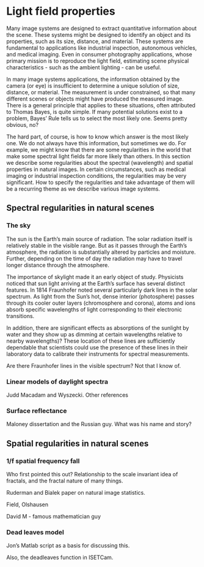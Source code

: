 # Light field properties {#sec-lightfield-properties}
Many image systems are designed to extract quantitative information about the scene. These systems might be designed to identify an object and its properties, such as its size, distance, and material. These systems are fundamental to applications like industrial inspection, autonomous vehicles, and medical imaging. Even in consumer photography applications, whose primary mission is to reproduce the light field, estimating scene physical characteristics - such as the ambient lighting - can be useful.

In many image systems applications, the information obtained by the camera (or eye) is insufficient to determine a unique solution of size, distance, or material. The measurement is under constrained, so that many different scenes or objects might have produced the measured image. There is a general principle that applies to these situations, often attributed to Thomas Bayes, is quite simple. If many potential solutions exist to a problem, Bayes' Rule tells us to select the most likely one.  Seems pretty obvious, no?

The hard part, of course, is how to know which answer is the most likely one.  We do not always have this information, but sometimes we do.  For example, we might know that there are some regularities in the world that make some spectral light fields far more likely than others. In this section we describe some regularities about the spectral (wavelength) and spatial properties in natural images. In certain circumstances, such as medical imaging or industrial inspection conditions, the regularities may be very significant. How to specify the regularities and take advantage of them will be a recurring theme as we describe various image systems.

## Spectral regularities in natural scenes

### The sky
<!-- [https://chatgpt.com/share/679ebc49-5a7c-8002-a282-598e7f1bbb30 ]
Solar spectrum. Fraunhofer lines.  Stability of the solar spectrum 

https://chatgpt.com/c/679ebbfc-b510-8002-b372-489cd173d5d0

CIE Data downloaded to ISETCam from here.
https://cie.co.at/datatable/components-relative-spectral-distribution-daylight
-->

The sun is the Earth's main source of radiation. The solar radiation itself is relatively stable in the visible range. But as it passes through the Earth's atmosphere, the radiation is substantially altered by particles and moisture.  Further, depending on the time of day the radiation may have to travel longer distance through the atmosphere.

The importance of skylight made it an early object of study.  Physicists noticed that sun light arriving at the Earth's surface has several distinct features.  In 1814 Fraunhofer noted several particularly dark lines in the solar spectrum.  As light from the Sun's hot, dense interior (photosphere) passes through its cooler outer layers (chromosphere and corona), atoms and ions absorb specific wavelengths of light corresponding to their electronic transitions.  

In addition, there are significant effects as  absorptions of the sunlight by water and they show up as dimming at certain wavelengths relative to nearby wavelengths)?  These location of these lines are sufficiently dependable that scientists could use the presence of these lines in their laboratory data to calibrate their instruments for spectral measurements.  

Are there Fraunhofer lines in the visible spectrum?  Not that I know of.

### Linear models of daylight spectra

Judd Macadam and Wyszecki.  Other references

<!--# Moonlight regularities.  Used for space travel.https://chatgpt.com/share/67410dd0-ff54-8002-9b73-65294a849fe6  “The Potential of Moonlight Remote Sensing: A Systematic Assessment” explores the potential of using moonlight in remote sensing for nighttime Earth observation. The study uses data from VIIRS, the ISS, and UAV systems to evaluate moonlight’s capabilities.“Simulation Study of the Lunar Spectral Irradiances and the Earth-Based Moon Observation Geometry” focuses on modeling the spectral irradiance of moonlight using the Hapke model and its applications in satellite radiometric calibration.-->

### Surface reflectance
Maloney dissertation and the Russian guy.  What was his name and story?

## Spatial regularities in natural scenes

### 1/f spatial frequency fall
Who first pointed this out?  Relationship to the scale invariant idea of fractals, and the fractal nature of many things.

Ruderman and Bialek paper on natural image statistics.

Field, Olshausen

David M - famous mathematician guy



### Dead leaves model

Jon's Matlab script as a basis for discussing this.

Also, the deadleaves function in ISETCam.
